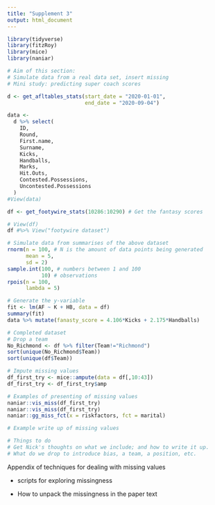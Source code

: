 ```yaml
---
title: "Supplement 3"
output: html_document
---
```


```r
library(tidyverse)
library(fitzRoy)
library(mice)
library(naniar)
```


```r
# Aim of this section:
# Simulate data from a real data set, insert missing
# Mini study: predicting super coach scores

d <- get_afltables_stats(start_date = "2020-01-01", 
                         end_date = "2020-09-04")

data <-
  d %>% select(
    ID,
    Round,
    First.name,
    Surname,
    Kicks,
    Handballs,
    Marks,
    Hit.Outs,
    Contested.Possessions,
    Uncontested.Possessions
  )
#View(data)

df <- get_footywire_stats(10286:10290) # Get the fantasy scores

# View(df)
df #%>% View("footywire dataset")
```


```r
# Simulate data from summarises of the above dataset
rnorm(n = 100, # N is the amount of data points being generated
      mean = 5,
      sd = 2)
sample.int(100, # numbers between 1 and 100
           10) # observations
rpois(n = 100,
      lambda = 5)
```


```r
# Generate the y-variable
fit <- lm(AF ~ K + HB, data = df)
summary(fit)
data %>% mutate(fanasty_score = 4.106*Kicks + 2.175*Handballs)
```


```r
# Completed dataset
# Drop a team
No_Richmond <- df %>% filter(Team!="Richmond")
sort(unique(No_Richmond$Team))
sort(unique(df$Team))
```


```r
# Impute missing values
df_first_try <- mice::ampute(data = df[,10:43])
df_first_try <- df_first_try$amp
```


```r
# Examples of presenting of missing values
naniar::vis_miss(df_first_try)
naniar::vis_miss(df_first_try)
naniar::gg_miss_fct(x = riskfactors, fct = marital)

# Example write up of missing values

# Things to do
# Get Nick's thoughts on what we include; and how to write it up.
# What do we drop to introduce bias, a team, a position, etc.


```


Appendix of techniques for dealing with missing values

-   scripts for exploring missingness

-   How to unpack the missingness in the paper text

```{=html}
<!-- -->
```

